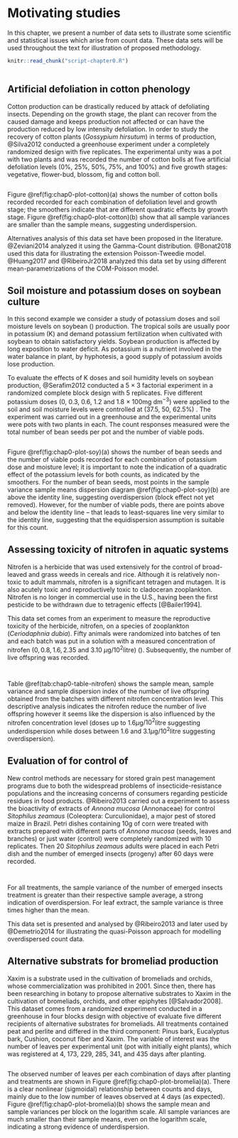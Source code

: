 # Motivating studies # {#chapter0-data}

In this chapter, we present a number of data sets to illustrate some
scientific and statistical issues which arise from count data. These
data sets will be used throughout the text for illustration of proposed
methodology.

```r
knitr::read_chunk("script-chapter0.R")
```

```r
```

## Artificial defoliation in cotton phenology ## {#chap0-cotton}

Cotton production can be drastically reduced by attack of defoliating
insects. Depending on the growth stage, the plant can recover from the
caused damage and keeps production not affected or can have the
production reduced by low intensity defoliation. In order to study the
recovery of cotton plants (_Gossypium hirsutum_) in terms of production,
@Silva2012 conducted a greenhouse experiment under a completely
randomized design with five replicates. The experimental unity was a pot
with two plants and was recorded the number of cotton bolls at five
artificial defoliation levels (0%, 25%, 50%, 75%, and 100%) and five
growth stages: vegetative, flower-bud, blossom, fig and cotton boll.

```r
```

Figure \@ref(fig:chap0-plot-cotton)(a) shows the number of cotton bolls
recorded recorded for each combination of defoliation level and growth
stage; the smoothers indicate that are different quadratic effects by
growth stage. Figure \@ref(fig:chap0-plot-cotton)(b) show that all
sample variances are smaller than the sample means, suggesting
underdispersion.

Alternatives analysis of this data set have been proposed in the
literature. @Zeviani2014 analyzed it using the Gamma-Count
distribution. @Bonat2018 used this data for illustrating the extension
Poisson-Tweedie model. @Huang2017 and @RibeiroJr2018 analyzed this data
set by using different mean-parametrizations of the COM-Poisson model.

## Soil moisture and potassium doses on soybean culture ## {#chap0-soy}

In this second example we consider a study of potassium doses and soil
moisture levels on soybean (\emph{Glicine Max}) production. The tropical
soils are usually poor in potassium (K) and demand potassium
fertilization when cultivated with soybean to obtain satisfactory
yields. Soybean production is affected by long exposition to water
deficit. As potassium is a nutrient involved in the water balance in
plant, by hyphotesis, a good supply of potassium avoids lose production.

To evaluate the effects of K doses and soil humidity levels on soybean
production, @Serafim2012 conducted a $5\times 3$ factorial experiment in
a randomized complete block design with 5 replicates. Five different
potassium doses (0, 0.3, 0.6, 1.2 and 1.8 $\times$ 100mg dm$^{-3}$) were
applied to the soil and soil moisture levels were controlled at (37.5,
50, 62.5\%) . The experiment was carried out in a greenhouse and the
experimental units were pots with two plants in each. The count
responses measured were the total number of bean seeds per pot and the
number of viable pods.

```r
```

Figure \@ref(fig:chap0-plot-soy)(a) shows the number of bean seeds and
the number of viable pods recorded for each combination of potassium
dose and moisture level; it is important to note the indication of a
quadratic effect of the potassium levels for both counts, as indicated
by the smoothers. For the number of bean seeds, most points in the
sample variance \textit{versus} sample means dispersion diagram
\@ref(fig:chap0-plot-soy)(b) are above the identity line, suggesting
overdispersion (block effect not yet removed). However, for the number
of viable pods, there are points above and below the identity line --
that leads to least-squares line very similar to the identity
line, suggesting that the equidispersion assumption is suitable for this
count.

## Assessing toxicity of nitrofen in aquatic systems ## {#chap0-nitrofen}

Nitrofen is a herbicide that was used extensively for the control of
broad-leaved and grass weeds in cereals and rice. Although it is
relatively non-toxic to adult mammals, nitrofen is a significant
tetragen and mutagen. It is also acutely toxic and reproductively toxic
to cladoceran zooplankton. Nitrofen is no longer in commercial use in
the U.S., having been the first pesticide to be withdrawn due to
tetragenic effects [@Bailer1994].

This data set comes from an experiment to measure the reproductive
toxicity of the herbicide, nitrofen, on a species of zooplankton
(_Ceriodaphnia dubia_). Fifty animals were randomized into
batches of ten and each batch was put in a solution with a measured
concentration of nitrofen ($0, 0.8, 1.6, 2.35$ and $3.10$
$\mu$g$/10^2$litre) (\texttt{dose}). Subsequently, the number of live
offspring was recorded.

```r
```

```r
```

Table \@ref(tab:chap0-table-nitrofen) shows the sample mean, sample
variance and sample dispersion index of the number of live offspring
obtained from the batches with different nitrofen concentration
level. This descriptive analysis indicates the nitrofen reduce the
number of live offspring however it seems like the dispersion is also
influenced by the nitrofen concentration level (doses up to
$1.6\mu$g$/10^2$litre suggesting underdispersion while doses between
$1.6$ and $3.1\mu$g$/10^2$litre suggesting overdispersion).

## Evaluation of \textit{Annona mucosa} for control of \textit{Sitophilus zeamaus} ## {#chap0-sitophilus}

New control methods are necessary for stored grain pest management
programs due to both the widespread problems of insecticide-resistance
populations and the increasing concerns of consumers regarding pesticide
residues in food products. @Ribeiro2013 carried out a experiment to
assess the bioactivity of extracts of _Annona mucosa_ (Annonaceae) for
control _Sitophilus zeamaus_ (Coleoptera: Curculionidae), a major pest
of stored maize in Brazil. Petri dishes containing 10g of corn were
treated with extracts prepared with different parts of _Annona mucosa_
(seeds, leaves and branches) or just water (control) were completely
randomized with 10 replicates. Then 20 _Sitophilus zeamaus_ adults were
placed in each Petri dish and the number of emerged insects (progeny)
after 60 days were recorded.

```r
```

```r
```

For all treatments, the sample variance of the number of emerged insects
treatment is greater than their respective sample average, a strong
indication of overdispersion. For leaf extract, the sample variance is
three times higher than the mean.

This data set is presented and analysed by @Ribeiro2013 and later used
by @Demetrio2014 for illustrating the quasi-Poisson approach for
modelling overdispersed count data.

## Alternative substrats for bromeliad production ##

Xaxim is a substrate used in the cultivation of bromeliads and orchids,
whose commercialization was prohibited in 2001. Since then, there has
been researching in botany to propose alternative substrates to Xaxim in
the cultivation of bromeliads, orchids, and other epiphytes
[@Salvador2008]. This dataset comes from a randomized experiment
conducted in a greenhouse in four blocks design with objective of
evaluate five different recipients of alternative substrates for
bromeliads. All treatments contained peat and perlite and differed in
the third component: Pinus bark, Eucalyptus bark, Cushion, coconut fiber
and Xaxim. The variable of interest was the number of leaves per
experimental unit (pot with initially eight plants), which was
registered at 4, 173, 229, 285, 341, and 435 days after planting.

```r
```

The observed number of leaves per each combination of days after
planting and treatments are shown in Figure
\@ref(fig:chap0-plot-bromelia)(a). There is a clear nonlinear
(sigmoidal) relationship between counts and days, mainly due to the low
number of leaves observed at 4 days (as expected). Figure
\@ref(fig:chap0-plot-bromelia)(b) shows the sample mean and sample
variances per block on the logarithm scale. All sample variances are
much smaller than their sample means, even on the logarithm scale,
indicating a strong evidence of underdispersion.

\section*{References}
\vspace{-1cm}
\printbibliography[segment=\therefsegment,heading=subbibliography,title={\numberline{}References}]
